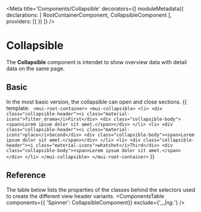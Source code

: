 


<Meta title='Components/Collapsible' decorators={[
  moduleMetadata({
    declarations: [
      RootContainerComponent,
      CollapsibleComponent
    ],
    providers: []
  })
]} />

# Collapsible
The **Collapsible** component is intendet to show overview data with detail data on the same page.

## Basic
In the most basic version, the collapsible can open and close sections.
<Preview>
  <Story name='Basic' height='250px'>{{
    template: `
      <mui-root-container>
        <mui-collapsible>
          <li>
            <div class="collapsible-header"><i class="material-icons">filter_drama</i>First</div>
            <div class="collapsible-body"><span>Lorem ipsum dolor sit amet.</span></div>
          </li>
          <li>
            <div class="collapsible-header"><i class="material-icons">place</i>Second</div>
            <div class="collapsible-body"><span>Lorem ipsum dolor sit amet.</span></div>
          </li>
          <li>
            <div class="collapsible-header"><i class="material-icons">whatshot</i>Third</div>
            <div class="collapsible-body"><span>Lorem ipsum dolor sit amet.</span></div>
          </li>
        </mui-collapsible>
      </mui-root-container>`
  }}
  </Story>
</Preview>

## Reference
The table below lists the properties of the classes behind the selectors used to create the different view header variants.
<ComponentsTable components={{
  'Spinner': CollapsibleComponent}} 
  exclude={'_.*|ng.*'} 
/>